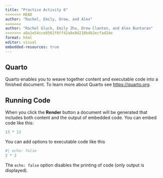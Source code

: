 ```yaml
---
title: "Practice Activity 6"
<<<<<<< HEAD
author: "Rachel, Emily, Drew, and Alex"
=======
author: "Rachel Gluck, Emily Zhu, Drew Clanton, and Alex Buntaran"
>>>>>>> a8a1e54cce8562f6ff42a8e8d218b4b2ecfad24e
format: html
editor: visual
embedded-resources: true
---
```


## Quarto

Quarto enables you to weave together content and executable code into a finished document. To learn more about Quarto see <https://quarto.org>.

## Running Code

When you click the **Render** button a document will be generated that includes both content and the output of embedded code. You can embed code like this:

```r
13 * 13
```

You can add options to executable code like this

```r
#| echo: false
2 * 2
```

The `echo: false` option disables the printing of code (only output is displayed).

